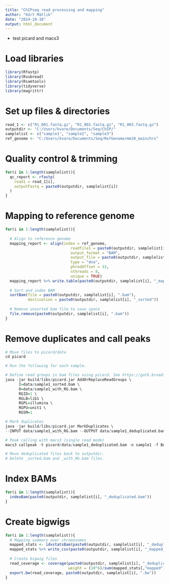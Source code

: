 ```yaml
---
title: "ChIPseq read processing and mapping"
author: "Kärt Mätlik"
date: "2024-10-10"
output: html_document
---
```


- test picard and macs3

# Load libraries
```r
library(Rfastp)
library(Rsubread)
library(Rsamtools)
library(tidyverse)
library(magrittr)
```

# Set up files & directories
```r
read_1 <- c("R1_001.fastq.gz", "R1_002.fastq.gz", "R1_003.fastq.gz")
outputdir <- "C:/Users/kvare/Documents/Seq/ChIP/"
samplelist <- c("sample1", "sample2", "sample3")
ref_genome <- "C:/Users/kvare/Documents/Seq/RefGenome/mm10_mainchrs"
```

# Quality control & trimming
```r
for(i in 1:length(samplelist)){
  qc_report <- rfastp(
    read1 = read_1[i],
    outputFastq = paste0(outputdir, samplelist[i])
  )
}
```

# Mapping to reference genome
```r
for(i in 1:length(samplelist)){
  
  # Align to reference genome
  mapping_report <- align(index = ref_genome,
                             readfile1 = paste0(outputdir, samplelist[i], "_R1.fastq.gz"),
                             output_format = "BAM",
                             output_file = paste0(outputdir, samplelist[i], ".bam"), 
                             type = "dna",
                             phredOffset = 33, 
                             nthreads = 8,
                             unique = TRUE)
  mapping_report %>% write.table(paste0(outputdir, samplelist[i], "_mapping_summary.csv"))
  
  # Sort and index BAM
  sortBam(file = paste0(outputdir, samplelist[i], ".bam"), 
          destination = paste0(outputdir, samplelist[i], "_sorted"))
  
  # Remove unsorted bam file to save space
  file.remove(paste0(outputdir, samplelist[i], ".bam"))
}
```

# Remove duplicates and call peaks
```r
# Move files to picard/data
cd picard

# Run the following for each sample.

# Define read groups in bam files using picard. See https://gatk.broadinstitute.org/hc/en-us/articles/360035890671-Read-groups for details
java -jar build/libs/picard.jar AddOrReplaceReadGroups \
      I=data/sample1_sorted.bam \
      O=data/sample1_with_RG.bam \
      RGID=1 \
      RGLB=lib1 \
      RGPL=illumina \
      RGPU=unit1 \
      RGSM=1

# Mark duplicates
java -jar build/libs/picard.jar MarkDuplicates \
--INPUT data/sample1_with_RG.bam --OUTPUT data/sample1_deduplicated.bam --METRICS_FILE data/sample1_metrics.txt --REMOVE_DUPLICATES true

# Peak calling with macs3 (single read mode)
macs3 callpeak -t picard/data/sample1_deduplicated.bam -n sample1 -f BAM --outdir data/macs3_callpeak -g mm 

# Move deduplicated files back to outputdir.
# Delete _sorted.bam and _with_RG.bam files.
```

# Index BAMs
```r
for(i in 1:length(samplelist)){
  indexBam(paste0(outputdir, samplelist[i], "_deduplicated.bam"))
}
```

# Create bigwigs
```r
for(i in 1:length(samplelist)){
  # Mapping summary over chromosomes
  mapped_stats <- idxstatsBam(paste0(outputdir, samplelist[i], "_deduplicated.bam"))
  mapped_stats %>% write_csv(paste0(outputdir, samplelist[i], "_mapped_stats.csv"))
  
  # Create bigwig files
  read_coverage <- coverage(paste0(outputdir, samplelist[i], "_deduplicated.bam"),
                            weight = (10^6)/sum(mapped_stats[,"mapped"]))
  export.bw(read_coverage, paste0(outputdir, samplelist[i], ".bw"))
}
```


